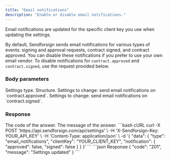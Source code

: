 ```yaml
---
title: "Email notifications"
description: "Enable or disable email notifications."
---
```


Email notifications are updated for the specific client key you use when updating the settings.

By default, Sendforsign sends email notifications for various types of events: signing and approval 
requests, contract signed, and contract approved. You can disable these notifications if you prefer to use 
your own email vendor. To disable notifications for `contract.approved` and `contract.signed`, 
use the request provided below.


### Body parameters

<ParamField body="type" type="string" required>
  Settings type.
</ParamField>

<ParamField body="notification" type="string" required>
  Structure.

  <Expandable title="child attribute">

  <ParamField body="approved" type="boolean">
    Settings to change: send email notifications on `contract.approved`.
  </ParamField>

  <ParamField body="signed" type="boolean">
    Settings to change: send email notifications on `contract.signed`.
  </ParamField>

  </Expandable>

</ParamField>

### Response

<ResponseField name="code" type="string">
  The code of the answer.
</ResponseField>

<ResponseField name="message" type="string">
  The message of the answer.
</ResponseField>

<RequestExample>
```bash cURL
curl -X POST 'https://api.sendforsign.com/api/settings' \
     -H 'X-Sendforsign-Key: YOUR_API_KEY' \
     -H 'Content-Type: application/json' \
     -d '{
    "data": {
        "type": "email_notifications",
        "clientKey": "YOUR_CLIENT_KEY",
        "notification": 
            {
                "approved": false,
                "signed": false
            }
    }
}'
```
</RequestExample>

<ResponseExample>
```json Response
{
    "code": "201",
    "message": "Settings updated"
}
```
</ResponseExample>
